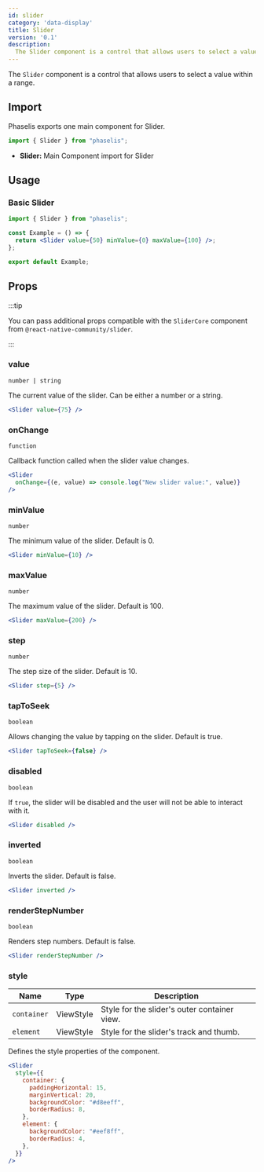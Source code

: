 ```yaml
---
id: slider
category: 'data-display'
title: Slider
version: '0.1'
description:
  The Slider component is a control that allows users to select a value within a range.
---
```


The `Slider` component is a control that allows users to select a value within a range.

## Import

Phaselis exports one main component for Slider.

```js
import { Slider } from "phaselis";
```

- **Slider:** Main Component import for Slider

## Usage

### Basic Slider

```jsx
import { Slider } from "phaselis";

const Example = () => {
  return <Slider value={50} minValue={0} maxValue={100} />;
};

export default Example;
```

## Props
:::tip

You can pass additional props compatible with the `SliderCore` component from `@react-native-community/slider`.

:::

### value
`number | string`

The current value of the slider. Can be either a number or a string.

```jsx
<Slider value={75} />
```

### onChange
`function`

Callback function called when the slider value changes.

```jsx
<Slider
  onChange={(e, value) => console.log("New slider value:", value)}
/>
```

### minValue
`number`

The minimum value of the slider. Default is 0.

```jsx
<Slider minValue={10} />
```

### maxValue
`number`

The maximum value of the slider. Default is 100.

```jsx
<Slider maxValue={200} />
```

### step
`number`

The step size of the slider. Default is 10.

```jsx
<Slider step={5} />
```

### tapToSeek
`boolean`

Allows changing the value by tapping on the slider. Default is true.

```jsx
<Slider tapToSeek={false} />
```

### disabled  
`boolean`  

If `true`, the slider will be disabled and the user will not be able to interact with it.  

```jsx
<Slider disabled />
```

### inverted
`boolean`

Inverts the slider. Default is false.

```jsx
<Slider inverted />
```

### renderStepNumber
`boolean`

Renders step numbers. Default is false.

```jsx
<Slider renderStepNumber />
```


### style
| Name        | Type       | Description                                  |
|-------------|------------|----------------------------------------------|
| `container` | ViewStyle  | Style for the slider's outer container view. |
| `element`   | ViewStyle  | Style for the slider's track and thumb.      |

Defines the style properties of the component.

```jsx
<Slider
  style={{
    container: {
      paddingHorizontal: 15,
      marginVertical: 20,
      backgroundColor: "#d8eeff",
      borderRadius: 8,
    },
    element: {
      backgroundColor: "#eef8ff",
      borderRadius: 4,
    },
  }}
/>
```

